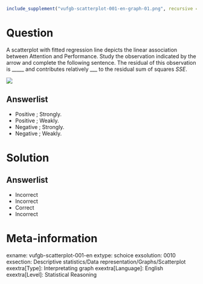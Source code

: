 ```r
include_supplement("vufgb-scatterplot-001-en-graph-01.png", recursive = TRUE)
```
Question
========
  
A scatterplot with fitted regression line depicts the linear association between Attention and Performance. Study the observation indicated by the arrow and complete the following sentence. The residual of this observation is _____ and contributes relatively ___ to the residual sum of squares *SSE*. 

![](vufgb-scatterplot-001-en-graph-01.png)

Answerlist
----------
* Positive ; Strongly.
* Positive ; Weakly.
* Negative ; Strongly.
* Negative ; Weakly.

Solution
========

Answerlist
----------
* Incorrect 
* Incorrect 
* Correct 
* Incorrect

Meta-information
================
exname: vufgb-scatterplot-001-en
extype: schoice
exsolution: 0010
exsection: Descriptive statistics/Data representation/Graphs/Scatterplot
exextra[Type]: Interpretating graph
exextra[Language]: English
exextra[Level]: Statistical Reasoning
